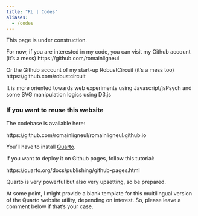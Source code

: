 ```yaml
---
title: "RL | Codes"
aliases:
  - /codes
---
```


::: {.callout-warning}
This page is under construction.
:::

For now, if you are interested in my code, you can visit my Github account (it's a mess)
https://github.com/romainligneul

Or the Github account of my start-up RobustCircuit (it's a mess too)
https://github.com/robustcircuit

It is more oriented towards web experiments using Javascript/jsPsych and some SVG manipulation logics using D3.js

### If you want to reuse this website

The codebase is available here:

https://github.com/romainligneul/romainligneul.github.io

You'll have to install [Quarto](https://quarto.org/).

If you want to deploy it on Github pages, follow this tutorial:

https://quarto.org/docs/publishing/github-pages.html

Quarto is very powerful but also very upsetting, so be prepared.

At some point, I might provide a blank template for this multilingual version of the Quarto website utility, depending on interest. So, please leave a comment below if that's your case.

<script src="https://giscus.app/client.js"
        data-repo="romainligneul/giscus-comments"
        data-repo-id="R_kgDOMSMTIw"
        data-category="Comments OtherFR"
        data-category-id="DIC_kwDOMSMTI84Cgltq"
        data-mapping="pathname"
        data-strict="0"
        data-reactions-enabled="1"
        data-emit-metadata="0"
        data-input-position="top"
        data-theme="preferred_color_scheme"
        data-lang="en"
        crossorigin="anonymous"
        async>
</script>